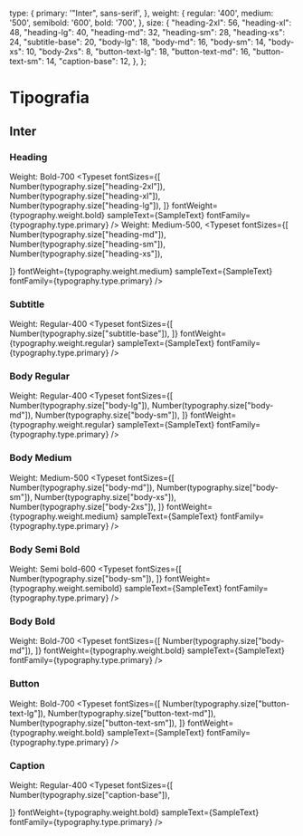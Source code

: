 

 <Meta title="Estilos/Tipografia" />

  type: {
    primary: '"Inter",  sans-serif',
  },
  weight: {
      regular: '400',
     medium: '500',
     semibold: '600',
     bold: '700',
  },
  size: {
     "heading-2xl": 56,
     "heading-xl": 48,
     "heading-lg": 40,
     "heading-md": 32,
     "heading-sm": 28,
     "heading-xs": 24,
     "subtitle-base": 20,
     "body-lg": 18,
     "body-md": 16,
     "body-sm": 14,
     "body-xs": 10,
     "body-2xs": 8,
     "button-text-lg": 18,
     "button-text-md": 16,
     "button-text-sm": 14,
     "caption-base": 12,
  },
};


 # Tipografia

 ## Inter 

 ### Heading
 Weight: Bold-700
 <Typeset
   fontSizes={[
     Number(typography.size["heading-2xl"]),
     Number(typography.size["heading-xl"]),
     Number(typography.size["heading-lg"]), 
   ]}
   fontWeight={typography.weight.bold}
   sampleText={SampleText}
   fontFamily={typography.type.primary}
 />
 Weight: Medium-500,
 <Typeset
   fontSizes={[
     Number(typography.size["heading-md"]),
     Number(typography.size["heading-sm"]),
     Number(typography.size["heading-xs"]),
 
   ]}
   fontWeight={typography.weight.medium}
   sampleText={SampleText}
   fontFamily={typography.type.primary}
 />

 ### Subtitle

 Weight: Regular-400
 <Typeset
   fontSizes={[
     Number(typography.size["subtitle-base"]),
   ]}
   fontWeight={typography.weight.regular}
   sampleText={SampleText}
   fontFamily={typography.type.primary}
 />

 ### Body Regular

 Weight: Regular-400
 <Typeset
   fontSizes={[
     Number(typography.size["body-lg"]),
     Number(typography.size["body-md"]),
     Number(typography.size["body-sm"]),
   ]}
   fontWeight={typography.weight.regular}
   sampleText={SampleText}
   fontFamily={typography.type.primary}
 />
 ### Body Medium

 Weight: Medium-500
 <Typeset
   fontSizes={[
     Number(typography.size["body-md"]),
     Number(typography.size["body-sm"]),
     Number(typography.size["body-xs"]),
     Number(typography.size["body-2xs"]),
   ]}
   fontWeight={typography.weight.medium}
   sampleText={SampleText}
   fontFamily={typography.type.primary}
 />
 ### Body Semi Bold

 Weight: Semi bold-600
 <Typeset
   fontSizes={[
     Number(typography.size["body-sm"]),
   ]}
   fontWeight={typography.weight.semibold}
   sampleText={SampleText}
   fontFamily={typography.type.primary}
 />
 ### Body Bold

 Weight: Bold-700
 <Typeset
   fontSizes={[
     Number(typography.size["body-md"]),
   ]}
   fontWeight={typography.weight.bold}
   sampleText={SampleText}
   fontFamily={typography.type.primary}
 />

 ### Button

 Weight: Bold-700
 <Typeset
   fontSizes={[
     Number(typography.size["button-text-lg"]),
     Number(typography.size["button-text-md"]),
     Number(typography.size["button-text-sm"]),
   ]}
   fontWeight={typography.weight.bold}
   sampleText={SampleText}
   fontFamily={typography.type.primary}
 />

 ### Caption

 Weight: Regular-400
 <Typeset
   fontSizes={[
     Number(typography.size["caption-base"]),

   ]}
   fontWeight={typography.weight.bold}
   sampleText={SampleText}
   fontFamily={typography.type.primary}
 /> 
